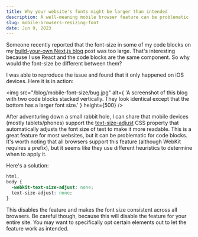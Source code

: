 ```yaml
---
title: Why your website's fonts might be larger than intended
description: A well-meaning mobile browser feature can be problematic
slug: mobile-browsers-resizing-font
date: Jun 9, 2023
---
```


Someone recently reported that the font-size in some of my code blocks on my [build-your-own Next.js blog](/blog/build-a-blog-with-nextjs-13) post was too large. That's interesting because I use React and the code blocks are the same component. So why would the font-size be different between them?

I was able to reproduce the issue and found that it only happened on iOS devices. Here it is in action:

<img
  src="/blog/mobile-font-size/bug.jpg"
  alt={
    'A screenshot of this blog with two code blocks stacked vertically. They look identical except that the bottom has a larger font size.'
  }
  height={500}
/>

After adventuring down a small rabbit hole, I can share that mobile devices (mostly tablets/phones) support the [text-size-adjust](https://developer.mozilla.org/en-US/docs/Web/CSS/text-size-adjust) CSS property that automatically adjusts the font size of text to make it more readable.
This is a great feature for most websites, but it can be problematic for code blocks. It's worth noting that all browsers support this feature (although WebKit requires a prefix), but it seems like they use different heuristics to determine when to apply it.

Here's a solution:

```css
html,
body {
  -webkit-text-size-adjust: none;
  text-size-adjust: none;
}
```

This disables the feature and makes the font size consistent across all browsers.
Be careful though, because this will disable the feature for your entire site.
You may want to specifically opt certain elements out to let the feature work as intended.
